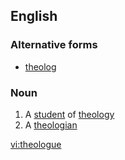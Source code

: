 ==English==

===Alternative forms===
* [[theolog]]

===Noun===
{{en-noun}}

# A [[student]] of [[theology]]
# A [[theologian]]

[[vi:theologue]]